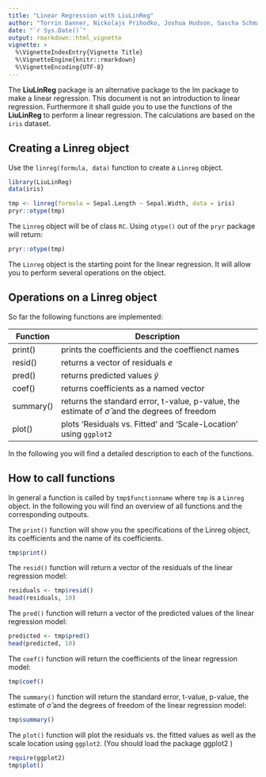 ```yaml
---
title: "Linear Regression with LiuLinReg"
author: "Torrin Danner, Nickolajs Prihodko, Joshua Hudson, Sascha Schmalz"
date: "`r Sys.Date()`"
output: rmarkdown::html_vignette
vignette: >
  %\VignetteIndexEntry{Vignette Title}
  %\VignetteEngine{knitr::rmarkdown}
  %\VignetteEncoding{UTF-8}
---
```


The __LiuLinReg__ package is an alternative package to the lm package to make a linear regression. This document is not an introduction to linear regression. Furthermore it shall guide you to use the functions of the __LiuLinReg__ to perform a linear regression. The calculations are based on the `iris` dataset.

## Creating a Linreg object

Use the `linreg(formula, data)` function to create a `Linreg` object.

```r
library(LiuLinReg)
data(iris)

tmp <- linreg(formula = Sepal.Length ~ Sepal.Width, data = iris)
pryr::otype(tmp)
```

The `Linreg` object will be of class `RC`. Using `otype()` out of the `pryr` package will return:
```r
pryr::otype(tmp)
```

The `Linreg` object is the starting point for the linear regression. It will allow you to perform several operations on the object.

## Operations on a Linreg object

So far the following functions are implemented:

| Function  | Description                                                               |
|-----------|---------------------------------------------------------------------------|
| print()   | prints the coefficients and the coeffienct names                          |
| resid()   | returns a vector of residuals $e$                                         |
| pred()    | returns predicted values $\hat{y}$                                        |
| coef()    | returns coefficients as a named vector                                    |
| summary() | returns the standard error, t-value, p-value, the estimate of $\hat{\sigma}$ and the degrees of freedom |
| plot()    | plots 'Residuals vs. Fitted' and 'Scale-Location' using `ggplot2`         |

In the following you will find a detailed description to each of the functions.

## How to call functions

In general a function is called by `tmp$functionname` where `tmp` is a `Linreg` object. In the following you will find an overview of all functions and the corresponding outpouts. 

The `print()` function will show you the specifications of the Linreg object, its coefficients and the name of its coefficients.

```r
tmp$print()
```

The `resid()` function will return a vector of the residuals of the linear regression model:
```r
residuals <- tmp$resid()
head(residuals, 10)
```

The `pred()` function will return a vector of the predicted values of the linear regression model:
```r
predicted <- tmp$pred()
head(predicted, 10)
```

The `coef()` function will return the coefficients of the linear regression model:
```r
tmp$coef()
```

The `summary()` function will return the standard error, t-value, p-value, the estimate of $\hat{\sigma}$ and the degrees of freedom of the linear regression model:
```r
tmp$summary()
```

The `plot()` function will plot the residuals vs. the fitted values as well as the scale location using `ggplot2`. (You should load the package ggplot2 )
```r
require(ggplot2)
tmp$plot()
```


